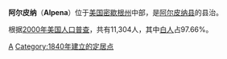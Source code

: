{{Infobox Settlement
| name = 阿尔皮纳<br/>Alpena
| image_skyline = Lighthouse at Alpena MI 2005-09.jpeg
| imagesize = 250px
| image_caption = 
| image_flag = 
| image_shield = 
| pushpin_map = USA Michigan
| pushpin_label_position = bottom
| subdivision_type = 国家
| subdivision_name = {{USA}}
| subdivision_type1 = [[美国行政区划|州]]
| subdivision_name1 = [[密歇根州|密歇根州]]
| subdivision_type2 = [[密歇根州各县列表|县]]
| subdivision_name2 =  [[阿尔皮纳县_(密歇根州)|阿尔皮纳县]]
| elevation_m = 180
| elevation_ft = 
| area_total_km2 = 23.5
| population_as_of = 2000年
| population_total = 11304
| population_density_km2 = auto
| timezone = [[EST|EST]]
| utc_offset = -5
| timezone_DST = [[EDT|EDT]]
| utc_offset_DST = -4
| latd = 45
| latm = 03
| lats = 42
| latNS = N
| longd = 83
| longm = 25
| longs = 58
| longEW = W
| website =  
}}
'''阿尔皮纳'''（'''Alpena'''）位于[[美国|美国]][[密歇根州|密歇根州]]中部，是[[阿尔皮纳县_(密歇根州)|阿尔皮纳县]]的县治。

根据[[2000年美国人口普查|2000年美国人口普查]]，共有11,304人，其中[[白人|白人]]占97.66%。

{{Michigan-stub}}

[[Category:密歇根州城市|A]]
[[Category:1840年建立的定居点|Category:1840年建立的定居点]]